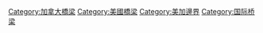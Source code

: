 [[Category:加拿大橋梁|Category:加拿大橋梁]]
[[Category:美國橋梁|Category:美國橋梁]]
[[Category:美加邊界|Category:美加邊界]]
[[Category:国际桥梁|Category:国际桥梁]]